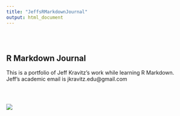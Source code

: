 ```yaml
---
title: "JeffsRMarkdownJournal"
output: html_document
---
```


<style type="text/css">
.title {
  display: none;
}

#getting-started img {
  margin-right: 10px;
}

</style>

<div class="row" style="padding-top: 30px;">
<div class="col-sm-6">

# **R Markdown Journal**

This is a portfolio of Jeff Kravitz's work while learning R Markdown.  
Jeff's academic email is jkravitz.edu@gmail.com

</div>
<div class="col-sm-6">
<div class="row" style="padding-top: 30px;">


![](images/brain.png)
</a>
</div>

